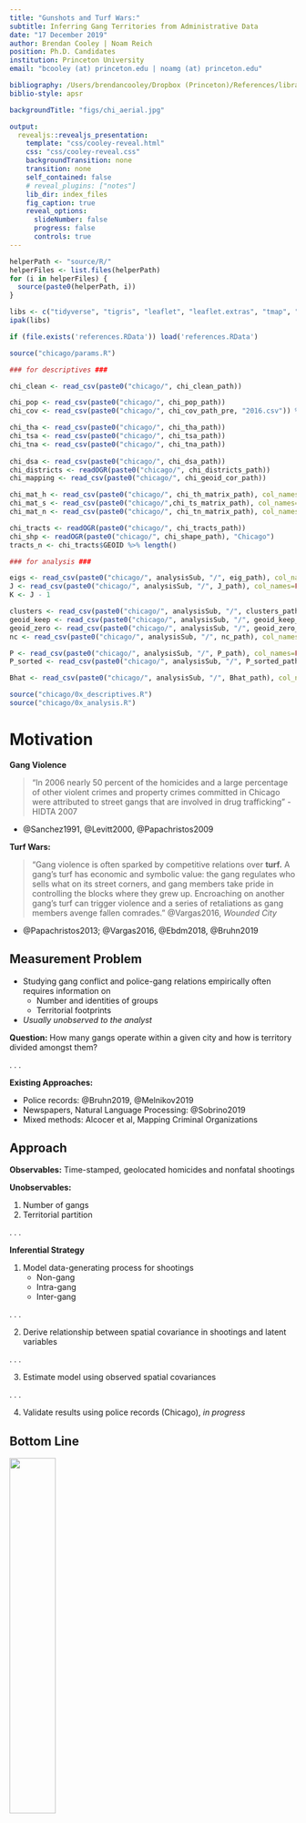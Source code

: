 ```yaml
---
title: "Gunshots and Turf Wars:"
subtitle: Inferring Gang Territories from Administrative Data
date: "17 December 2019"
author: Brendan Cooley | Noam Reich
position: Ph.D. Candidates
institution: Princeton University
email: "bcooley (at) princeton.edu | noamg (at) princeton.edu"

bibliography: /Users/brendancooley/Dropbox (Princeton)/References/library.bib
biblio-style: apsr

backgroundTitle: "figs/chi_aerial.jpg"

output:
  revealjs::revealjs_presentation:
    template: "css/cooley-reveal.html"
    css: "css/cooley-reveal.css"
    backgroundTransition: none
    transition: none
    self_contained: false
    # reveal_plugins: ["notes"]
    lib_dir: index_files
    fig_caption: true
    reveal_options:
      slideNumber: false
      progress: false
      controls: true
---
```



```r

helperPath <- "source/R/"
helperFiles <- list.files(helperPath)
for (i in helperFiles) {
  source(paste0(helperPath, i))
}

libs <- c("tidyverse", "tigris", "leaflet", "leaflet.extras", "tmap", "rgdal", "RColorBrewer", "reshape2", "lubridate", "patchwork", "ggnewscale", "sf")
ipak(libs)

if (file.exists('references.RData')) load('references.RData')

source("chicago/params.R")

### for descriptives ###

chi_clean <- read_csv(paste0("chicago/", chi_clean_path))

chi_pop <- read_csv(paste0("chicago/", chi_pop_path))
chi_cov <- read_csv(paste0("chicago/", chi_cov_path_pre, "2016.csv")) %>% select(GEOID, population)

chi_tha <- read_csv(paste0("chicago/", chi_tha_path))
chi_tsa <- read_csv(paste0("chicago/", chi_tsa_path))
chi_tna <- read_csv(paste0("chicago/", chi_tna_path))
  
chi_dsa <- read_csv(paste0("chicago/", chi_dsa_path))
chi_districts <- readOGR(paste0("chicago/", chi_districts_path))
chi_mapping <- read_csv(paste0("chicago/", chi_geoid_cor_path))

chi_mat_h <- read_csv(paste0("chicago/", chi_th_matrix_path), col_names=FALSE)
chi_mat_s <- read_csv(paste0("chicago/",chi_ts_matrix_path), col_names=FALSE)
chi_mat_n <- read_csv(paste0("chicago/", chi_tn_matrix_path), col_names=FALSE)

chi_tracts <- readOGR(paste0("chicago/", chi_tracts_path))
chi_shp <- readOGR(paste0("chicago/", chi_shape_path), "Chicago")
tracts_n <- chi_tracts$GEOID %>% length()

### for analysis ###

eigs <- read_csv(paste0("chicago/", analysisSub, "/", eig_path), col_names=FALSE)
J <- read_csv(paste0("chicago/", analysisSub, "/", J_path), col_names=FALSE) %>% pull(.)
K <- J - 1

clusters <- read_csv(paste0("chicago/", analysisSub, "/", clusters_path), col_names=FALSE) %>% pull(.)
geoid_keep <- read_csv(paste0("chicago/", analysisSub, "/", geoid_keep_path), col_names=FALSE) %>% pull(.)
geoid_zero <- read_csv(paste0("chicago/", analysisSub, "/", geoid_zero_path), col_names=FALSE) %>% pull(.)
nc <- read_csv(paste0("chicago/", analysisSub, "/", nc_path), col_names=FALSE) %>% pull(.) # noise cluster

P <- read_csv(paste0("chicago/", analysisSub, "/", P_path), col_names=FALSE) %>% as.matrix()
P_sorted <- read_csv(paste0("chicago/", analysisSub, "/", P_sorted_path), col_names=FALSE) %>% as.matrix()

Bhat <- read_csv(paste0("chicago/", analysisSub, "/", Bhat_path), col_names=FALSE) %>% as.matrix()

source("chicago/0x_descriptives.R")
source("chicago/0x_analysis.R")

```


# Motivation

<div class="fragment">

**Gang Violence**

> "In 2006 nearly 50 percent of the homicides and a large percentage of other violent crimes and property crimes committed in Chicago were attributed to street gangs that are involved in drug trafficking" - HIDTA 2007

- @Sanchez1991, @Levitt2000, @Papachristos2009

</div>
<div class="fragment">

**Turf Wars:**

> "Gang violence is often sparked by competitive relations over **turf.** A gang's turf has economic and symbolic value: the gang regulates who sells what on its street corners, and gang members take pride in controlling the blocks where they grew up. Encroaching on another gang's turf can trigger violence and a series of retaliations as gang members avenge fallen comrades." @Vargas2016, *Wounded City*

- @Papachristos2013; @Vargas2016, @Ebdm2018, @Bruhn2019

</div>

## Measurement Problem

- Studying gang conflict and police-gang relations empirically often requires information on 
  + Number and identities of groups
  + Territorial footprints
- *Usually unobserved to the analyst*

**Question:** How many gangs operate within a given city and how is territory divided amongst them?

. . .

**Existing Approaches:**

- Police records: @Bruhn2019, @Melnikov2019
- Newspapers, Natural Language Processing: @Sobrino2019 
- Mixed methods: Alcocer et al, Mapping Criminal Organizations

## Approach

**Observables:** Time-stamped, geolocated homicides and nonfatal shootings

**Unobservables:**

1. Number of gangs
2. Territorial partition

. . .

**Inferential Strategy**

1. Model data-generating process for shootings
    + Non-gang
    + Intra-gang
    + Inter-gang

. . .

2. Derive relationship between spatial covariance in shootings and latent variables

. . .

3. Estimate model using observed spatial covariances

. . .

4. Validate results using police records (Chicago), *in progress*

## Bottom Line

![](chicago/figs/gangmap2012cmag.jpg#left){width=40%}

## Bottom Line

![](chicago/figs/gangmap2012cmag.jpg#left){width=40%} ![](chicago/figs/maps/all.png#right){width=40%}

# Data {id="data"}

<div class="fragment">

**Gunshots**

- Victim-based crime reports, 2001-2018
  + Illinois Uniform Crime Reporting code, latitude, longitude, date-time
  + Extract homicides and nonfatal shootings (aggravated battery with firearm)
  + Project into census tract-months: `r tracts_n` tracts, 4,000 residents each

</div>
<div class="fragment">

**Turf**

- Chicago Police Department internal reports, annual [@Bruhn2019]
  + Number of gangs
  + Territorial partition
- Findings
  + 57 gangs
  + Collective territory covers 1/3 of city 
  + 67 percent of Chicago residents live in gang-controlled territory

<a href="#/bruhn_maps">Bruhn Maps</a>

</div>

## Gunshots

<center>
![](chicago/figs/shootings_animated.gif#center){width=70%}
</center>

## Gunshots

```r

chi_shootings_tracts_mfirst_map

```

# Model

**Observables**

- $\mathcal{N} = \left\{1, ..., N \right\}$ - districts
- $1, ..., T$ - periods (months)
- $r_i$ - the number of residents in territory $i$
- $v_i^t = x_i^t + y_i^t$
  - $y_i^t$ - non-gang related shootings
  - $x_i^t$ - gang-related shootings 

**Unobservables**

- $\mathcal{K} = \left\{1, ..., K \right\}$ - gangs
- $\pi : \mathcal{N} \rightarrow \left\{ 0, \mathcal{K} \right\}$ - partition function
  + $\pi(i) = 0$ indicates the absence of any gang activity. 
  + $\mathcal{N}_k$ - the set of territories controlled by gang $k$ 
  + $n_k = | \mathcal{K}_k |$ - the number of territories controlled by gang $k$
  + $\mathcal{K}_0$ - the set of unoccupied territories. 
  + $m_k$ - the number of members of gang $k$

## Varieties of Violence

**Non-Gang**

- $\eta_i$ - the probability a resident commits a shooting 
  + independent across districts

. . .

**Intra-Gang**

- $\xi_k^t$ - probability a member of gang $k$ shoots a member of his own gang
- **Assumption `r Aintragang_nz` (Non-negativity):** $\mathbb{E} [ \xi_k^t ] > 0$ for all $k \neq 0$ and $\xi_0^t = 0$ for all $t$
- **Assumption `r Aintragang_iid` (Independence):** $\mathbb{E} [ \xi_k^t \xi_{\ell}^t ] - \mathbb{E} [ \xi_k^t ] \mathbb{E}[ \xi_{\ell}^t ] = 0$ for all $k \neq \ell$

. . .

**Inter-Gang**

- $\epsilon_{k, \ell}^t$ - the probability a member of gang $k$ shoots a member of gang $\ell$
- **Assumption `r Aintergang_symmetry` (Symmetry):** $c_{k} \epsilon_{k, \ell}^t = c_{\ell} \epsilon_{\ell, k}^{t}$ with the normalization $c_1 = 1$. If $k = 0$ or $\ell = 0$ then $\epsilon_{k, \ell}^t = 0$ for all $t$
- **Assumption `r Aintergang_iid` (Independence):** $\mathbb{E} [ \epsilon_{k, \ell}^t \epsilon_{m, n}^t ] - \mathbb{E} [ \epsilon_{k, \ell}^t ] \mathbb{E} [ \epsilon_{m, n}^t ] = 0$ for $m, n \notin \left\{ k, \ell \right\}$

## Varieties of Violence

**Gang-Related Shootings**

$$
\mathbb{E} [ x_i^t ] = \underbrace{ \frac{m_{\pi(i)}}{n_{\pi(i)}} \mathbb{E} [ \xi_{\pi(i)}^t ]}_{ \text{intra-gang} } + \underbrace{\sum_{k \neq \pi(i)} \frac{m_k}{n_{\pi(i)}}  \mathbb{E} [ \epsilon_{k, \pi(i)}^t ]}_{ \text{inter-gang} }
$$

**Non-Gang Related Shootings**

$$
\mathbb{E} [y_i^t] = \eta_i r_i
$$
$$
\text{Var} [ y_i^t ] = \psi_i = \eta_i (1 - \eta_i) r_i
$$

## Covariance Structure

**Proposition `r Pcov`:** The covariance in shootings between districts $i$ and $j$ is
$$
a_{ij} = \begin{cases} \sum_{k \neq \pi(i)} \left( 
\left( \frac{m_k}{n_{\pi(i)}} \right)^2 \text{Var} [  \epsilon_{\pi(i), k}^t ] \right) +  \left( \frac{m_{\pi(i)}}{n_{\pi(i)}} \right)^2 \text{Var}[ \xi_{\pi(i)}^t ] + \psi_i & \text{if } i = j \\
\color{bcOrange} \sum_{k \neq \pi(i)} \left( 
\left( \frac{m_k}{n_{\pi(i)}} \right)^2 \text{Var} [ \epsilon_{\pi(i), k}^t ] \right) +  \left( \frac{m_{\pi(i)}}{n_{\pi(i)}} \right)^2 \text{Var} [ \xi_{\pi(i)}^t ] & \text{if } \pi(i) = \pi(j) \\
\color{bcOrange} \frac{m_{\pi(i)}}{n_{\pi(j)}} \frac{m_{\pi(j)}}{n_{\pi(i)}} \frac{c_{\pi(j)}}{c_{\pi(i)}} \text{Var} [\epsilon_{\pi(i), \pi(j)}^t] & \text{if } \pi(i) \neq \pi(j) \\
0 & \text{otherwise}
\end{cases}
$$

**Corollary `r Ccov` (Block Structure):** 

1. If $\pi(i) = \pi(j) = k$ and $i \neq j$ then $a_{ij} = b_{kk}$ constant for all $i, j$.
2. If $\pi(i) = k$ and $\pi(j) = \ell$ with $\ell \neq k$ then $a_{ij} = b_{k \ell}$ constant for all $i, j$.

## Covariance Structure

![](figs/block_mat.png)

. . .

$$
A_{N \times N} = (a_{ij})_{ \left\{ i,j \in \mathcal{N} \right\} }
$$

## Covariance Structure and Latent Variables

- $\Psi = \text{diag}(\psi_1, \dots \psi_N)$ (variance of non-gang shootings)
- $Q = A - \Psi$ (gang-related spatial covariance matrix)

. . .

- $B_{K + 1 \times K + 1} = (b_{k \ell})_{ \left\{ k, \ell \in \mathcal{K} \right\} }$ (within-gang variance and cross-gang covariances)
- $\Theta_{N \times K + 1} = (\theta_{ik})_{\left\{ i \in \mathcal{N}, k \in \mathcal{K} \cup 0 \right\} }$ (binary membership matrix, $\theta_{ik} = 1$ if $\pi(i) = k$ and $0$ otherwise)

. . .

$$
Q = \Theta B \Theta^T
$$

- Stochastic blockmodel [@Holland1983; @Jin2015; @Lei2015]

# Estimation

**Targets**

- Partition function, $\pi$ (membership matrix: $\Theta$)
- Number of groups $K$
- Non-gang territory, $\mathcal{N}_0$

**Method**

1. Hold $K$ fixed, estimate partition ($J = K + 1$)
2. Cross validate over many trial $K$ to estimate number of groups

## Estimation Problem

**Finite Sample Noise**

$$
\tilde{A} = \mathbb{E} [A] + \Phi
$$

- $\Phi = (\phi_{ij})_{ \left\{ i, j \in \mathcal{N} \right\} }$
- $\mathbb{E} [ \phi_{ij} ] = 0$ for all $i, j$

. . .

\begin{align*}
Q - \text{diag}(Q) &= \mathbb{E}[A] - \text{diag}(\mathbb{E}[A]) \\
&= \tilde{A} - \Phi - \text{diag}(\mathbb{E}[A]) \\
\Phi - \text{diag}(\Phi) &= \left( \tilde{A} - \text{diag}(\tilde{A}) \right) - \left( Q - \text{diag}(Q) \right)
\end{align*}

. . . 

**Moment Estimator**

\begin{equation} \label{eq:estimator}
(\hat{\Theta}, \hat{B}) = \argmin_{B \in \mathbb{R}^{J \times J}, \Theta \in \mathbb{M}^{N \times J}} \lVert \Phi - \text{diag}(\Phi) \rVert_F
\end{equation}

## Eigenstructure of $Q$ (@Lei2015)

- $\Delta = \text{diag}(\sqrt{n_1}, \dots, \sqrt{n_{J}})$

\begin{align*}
Q &= \Theta B \Theta^T \\
&= \Theta \Delta^{-1} \Delta B \Delta \Delta^{-1} \Theta^T \\
&= \Theta \Delta^{-1} Z \Lambda Z^T \Delta^{-1} \Theta^T \\
&= \Theta X \Lambda X^T \Theta^T
\end{align*}

- $\Lambda = \text{diag}(\lambda_1, ..., \lambda_{J})$ nonzero eigenvalues of $\Delta B \Delta$
  - $Z_{N \times J}$ associated eigenvectors
- $X = \Delta^{-1} Z$

. . . 

**Spectral Clustering:** Relate eigenvectors of empirical covariance matrix $\tilde{A}$ to those of $Q$

$$
\tilde{A} - \text{diag}(\tilde{A}) = \tilde{U} \tilde{\Lambda} \tilde{U}^T
$$

## Modified Estimation Problem

\begin{align*}
\left( \hat{\Lambda}, \hat{X}, \hat{\Theta} \right) &= \argmin_{ \Lambda \in \mathbb{D}^{J \times J}, X \in \mathbb{R}^{J \times J}, \Theta \in \mathbb{M}^{N \times J} } \lVert \Phi - \text{diag}(\Phi) \rVert_F \\
&= \argmin_{ \Lambda \in \mathbb{D}^{J \times J}, X \in \mathbb{R}^{J \times J}, \Theta \in \mathbb{M}^{N \times J} } \lVert \left( \tilde{A} - \text{diag}(\tilde{A}) \right) - \left( Q - \text{diag}(Q) \right) \rVert_F \\
&= \argmin_{ \Lambda \in \mathbb{D}^{J \times J}, X \in \mathbb{R}^{J \times J}, \Theta \in \mathbb{M}^{N \times J} } \lVert \tilde{U} \tilde{\Lambda} \tilde{U}^T - \left( \Theta X \Lambda X^T \Theta^T - \text{diag}(Q) \right) \rVert_F \\
&\approx \argmin_{ \Lambda \in \mathbb{D}^{J \times J}, X \in \mathbb{R}^{J \times J}, \Theta \in \mathbb{M}^{N \times J} } \lVert \color{bcOrange} \tilde{U} \color{black} \tilde{\Lambda} \color{bcOrange} \tilde{U}^T \color{black} - \color{bcOrange} \Theta X \color{black} \Lambda \color{bcOrange} \left( \Theta X \right)^T \color{black} \rVert_F
\end{align*}

- Set $\hat{\Lambda} = \tilde{\Lambda}$

. . .

\begin{equation} \label{eq:kmeans}
\left( \hat{X}, \hat{\Theta} \right) = \argmin_{ X \in \mathbb{R}^{J \times J}, \Theta \in \mathbb{M}^{N \times J} } \lVert \color{bcOrange} \Theta X - \tilde{U} \color{black} \rVert_F
\end{equation}

- K-means problem

. . .

**Inter-Gang Conflict Estimates**

\begin{equation} \label{eq:B}
\hat{B} = \hat{X} \hat{\Lambda} \hat{X}^T
\end{equation}

## Non-Gang Territory

- No covariance with gang territory in expectation, 
  + $\mathbb{E} [ b_{0k} ] = 0$ for all $k \neq 0$

**Estimator**

\begin{equation} \label{eq:nc}
\min_{ k \in \left\{ 1, ..., J \right\} } \lVert ( \hat{B} - \text{diag}(\hat{B}) )^{(k)} \rVert_2
\end{equation}

## Number of Groups [@Chen2018]

1. For each $k \in \left\{ 1, ..., \bar{K} \right\}$,
    + Randomly split districts into folds $\mathcal{N}_1, \dots, \mathcal{N}_V$.
    + For each fold, estimate $\hat{\Theta}(v)$ and $\hat{B}(v)$.
    + For each fold, calculate the predictive loss on $\tilde{A}^{(v,v)}$, $L_v(\tilde{A}, \hat{A}(v))$
    + Average the predictive loss across folds, $\bar{L}_{k}(\tilde{A})$.
2. Construct the sequence of changes in predictive loss, $\delta$.
3. Select $\hat{J}$ at first point in sequence where predictive loss does not decrease

# Results

- `r K` gangs detected

```r

screePlot

```

## Empirical Covariances

```r

block_hm

```

## Territorial Partition

```r

chi_clusters_map

```

## Conflict Intensities

```r

Bhat_hm

```

# Next Steps

- Validation
  + Calculate empirical loss relative to Chicago gang map
- Uncertainty
  + Bootstrap tract-months, calculate confidence metrics for partition function, intervals for number of groups
- Robustness
  + Different levels of resolution, block groups? 
- Extend to other cities

# Thank You  {.aligncenter}

# Changes in Territory over Time {id="bruhn_maps"}

<center>
![](figs/Bruhn_maps.png){width=65%}
</center>

<hr style="height:30em; visibility:hidden;" />

- @Bruhn2019, <a href="#/data">Back</a>

